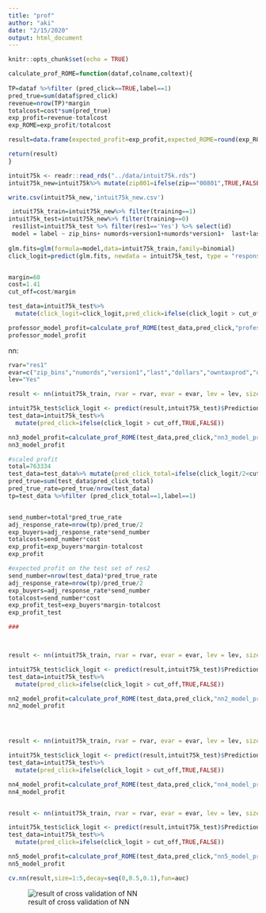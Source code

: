 ```yaml
---
title: "prof"
author: "aki"
date: "2/15/2020"
output: html_document
---
```


```r
knitr::opts_chunk$set(echo = TRUE)
```

```r

calculate_prof_ROME=function(dataf,colname,coltext){
  
TP=dataf %>%filter (pred_click==TRUE,label==1)
pred_true=sum(dataf$pred_click)
revenue=nrow(TP)*margin
totalcost=cost*sum(pred_true)
exp_profit=revenue-totalcost
exp_ROME=exp_profit/totalcost

result=data.frame(expected_profit=exp_profit,expected_ROME=round(exp_ROME,2),auc=ModelMetrics::auc(dataf$label,dataf$click_logit),model=coltext)

return(result)
}

```


```r

intuit75k <- readr::read_rds("../data/intuit75k.rds") 
intuit75k_new=intuit75k%>% mutate(zip801=ifelse(zip=="00801",TRUE,FALSE),zip804=ifelse(zip=="00804",TRUE,FALSE),label=ifelse(res1=='Yes',1,0)) 

write.csv(intuit75k_new,'intuit75k_new.csv')

 intuit75k_train=intuit75k_new%>% filter(training==1)
intuit75k_test=intuit75k_new%>% filter(training==0)
 res1list=intuit75k_test %>% filter(res1=='Yes') %>% select(id)
 model = label ~ zip_bins+ numords+version1+numords*version1+  last+last*version1+dollars+owntaxprod+version1+upgraded+zip801+zip804
 
glm.fits=glm(formula=model,data=intuit75k_train,family=binomial)
click_logit=predict(glm.fits, newdata = intuit75k_test, type = "response")


margin=60
cost=1.41
cut_off=cost/margin

test_data=intuit75k_test%>%
  mutate(click_logit=click_logit,pred_click=ifelse(click_logit > cut_off,TRUE,FALSE))

professor_model_profit=calculate_prof_ROME(test_data,pred_click,"professor_model_profit")
professor_model_profit
```

nn:
```r
rvar="res1"
evar=c("zip_bins","numords","version1","last","dollars","owntaxprod","upgraded","zip801","zip804")
lev="Yes"

result <- nn(intuit75k_train, rvar = rvar, evar = evar, lev = lev, size = 3, decay = 0.4, seed = 1234)

intuit75k_test$click_logit <- predict(result,intuit75k_test)$Prediction
test_data=intuit75k_test%>%
  mutate(pred_click=ifelse(click_logit > cut_off,TRUE,FALSE))

nn3_model_profit=calculate_prof_ROME(test_data,pred_click,"nn3_model_profit")
nn3_model_profit

#scaled profit
total=763334
test_data=test_data%>% mutate(pred_click_total=ifelse(click_logit/2<cut_off,0,1))
pred_true=sum(test_data$pred_click_total)
pred_true_rate=pred_true/nrow(test_data)
tp=test_data %>%filter (pred_click_total==1,label==1)


send_number=total*pred_true_rate
adj_response_rate=nrow(tp)/pred_true/2
exp_buyers=adj_response_rate*send_number
totalcost=send_number*cost
exp_profit=exp_buyers*margin-totalcost
exp_profit

#expected profit on the test set of res2
send_number=nrow(test_data)*pred_true_rate
adj_response_rate=nrow(tp)/pred_true/2
exp_buyers=adj_response_rate*send_number
totalcost=send_number*cost
exp_profit_test=exp_buyers*margin-totalcost
exp_profit_test

###



result <- nn(intuit75k_train, rvar = rvar, evar = evar, lev = lev, size = 2, decay = 0.4, seed = 1234)

intuit75k_test$click_logit <- predict(result,intuit75k_test)$Prediction
test_data=intuit75k_test%>%
  mutate(pred_click=ifelse(click_logit > cut_off,TRUE,FALSE))

nn2_model_profit=calculate_prof_ROME(test_data,pred_click,"nn2_model_profit")
nn2_model_profit




result <- nn(intuit75k_train, rvar = rvar, evar = evar, lev = lev, size = 4, decay = 0.2, seed = 1234)

intuit75k_test$click_logit <- predict(result,intuit75k_test)$Prediction
test_data=intuit75k_test%>%
  mutate(pred_click=ifelse(click_logit > cut_off,TRUE,FALSE))

nn4_model_profit=calculate_prof_ROME(test_data,pred_click,"nn4_model_profit")
nn4_model_profit


result <- nn(intuit75k_train, rvar = rvar, evar = evar, lev = lev, size = 5, decay = 0.2, seed = 1234)

intuit75k_test$click_logit <- predict(result,intuit75k_test)$Prediction
test_data=intuit75k_test%>%
  mutate(pred_click=ifelse(click_logit > cut_off,TRUE,FALSE))

nn5_model_profit=calculate_prof_ROME(test_data,pred_click,"nn5_model_profit")
nn5_model_profit

```

```r
cv.nn(result,size=1:5,decay=seq(0,0.5,0.1),fun=auc)
```

![result of cross validation of NN](../data/deep learning result.png)

